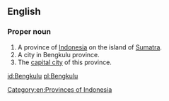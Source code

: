 ==English==

===Proper noun===
{{en-proper noun}}

# A province of [[Indonesia]] on the island of [[Sumatra]].
# A city in Bengkulu province.
# The [[capital city]] of this province.

[[Category:en:Provinces of Indonesia]]

[[id:Bengkulu]]
[[pl:Bengkulu]]